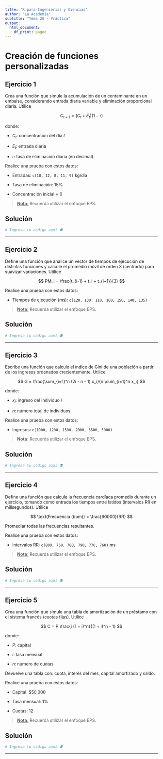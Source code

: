 ```yaml
---
title: "R para Ingenierías y Ciencias"
author: "La Academia"
subtitle: "Tema 20 - Práctica"
output:
  html_document:
    df_print: paged
---
```


# Creación de funciones personalizadas

## Ejercicio 1

Crea una función que simule la acumulación de un contaminante en un embalse, considerando entrada diaria variable y eliminación proporcional diaria. Utilice

$$
C_{t+1} = (C_t + E_t)(1 - r)
$$

donde:

-   $C_t$: concentración del día $t$

-   $E_t$: entrada diaria

-   $r$: tasa de eliminación diaria (en decimal)

Realice una prueba con estos datos:

-   Entradas: `c(10, 12, 8, 11, 9)` kg/día

-   Tasa de eliminación: 15%

-   Concentración inicial = 0

> [**Nota:**]{.underline} Recuerda utilizar el enfoque EPS.

## Solución

```r
# Ingresa tu código aquí 👽
```

------------------------------------------------------------------------

## Ejercicio 2

Define una función que analice un vector de tiempos de ejecución de distintas funciones y calcule el promedio móvil de orden 3 (centrado) para suavizar variaciones. Utilice

$$
PM_i = \frac{t_{i-1} + t_i + t_{i+1}}{3}
$$

Realice una prueba con estos datos:

-   Tiempos de ejecución (ms): `c(120, 130, 110, 160, 150, 140, 135)`

> [**Nota:**]{.underline} Recuerda utilizar el enfoque EPS.

## Solución

```r
# Ingresa tu código aquí 👽
```

------------------------------------------------------------------------

## Ejercicio 3

Escribe una función que calcule el índice de Gini de una población a partir de los ingresos ordenados crecientemente. Utilice

$$
G = \frac{\sum_{i=1}^n (2i - n - 1) x_i}{n \sum_{i=1}^n x_i}
$$

donde:

-   $x_i$: ingreso del individuo $i$

-   $n$: número total de individuos

Realice una prueba con estos datos:

-   Ingresos: `c(1000, 1200, 1500, 2000, 3500, 5000)`

> [**Nota:**]{.underline} Recuerda utilizar el enfoque EPS.

## Solución

```r
# Ingresa tu código aquí 👽
```

------------------------------------------------------------------------

## Ejercicio 4

Define una función que calcule la frecuencia cardíaca promedio durante un ejercicio, tomando como entrada los tiempos entre latidos (intervalos RR en milisegundos). Utilice

$$
\text{Frecuencia (bpm)} = \frac{60000}{RR}
$$

Promediar todas las frecuencias resultantes.

Realice una prueba con estos datos:

-   Intervalos RR: `c(800, 750, 780, 790, 770, 760)` ms

> [**Nota:**]{.underline} Recuerda utilizar el enfoque EPS.

## Solución

```r
# Ingresa tu código aquí 👽
```

------------------------------------------------------------------------

## Ejercicio 5

Crea una función que simule una tabla de amortización de un préstamo con el sistema francés (cuotas fijas). Utilice

$$
C = P \frac{i (1 + i)^n}{(1 + i)^n - 1}
$$

donde:

-   $P$: capital

-   $i$: tasa mensual

-   $n$: número de cuotas

Devuelve una tabla con: cuota, interés del mes, capital amortizado y saldo.

Realice una prueba con estos datos:

-   Capital: \$50,000

-   Tasa mensual: 1%

-   Cuotas: 12

> [**Nota:**]{.underline} Recuerda utilizar el enfoque EPS.

## Solución

```r
# Ingresa tu código aquí 👽
```

------------------------------------------------------------------------
